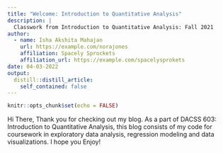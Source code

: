```yaml
---
title: "Welcome: Introduction to Quantitative Analysis"
description: |
  Classwork from Introduction to Quantitative Analysis: Fall 2021
author:
  - name: Isha Akshita Mahajan
    url: https://example.com/norajones
    affiliation: Spacely Sprockets
    affiliation_url: https://example.com/spacelysprokets
date: 04-03-2022
output:
  distill::distill_article:
    self_contained: false
---
```


```r
knitr::opts_chunk$set(echo = FALSE)
```

Hi There, Thank you for checking out my blog. As a part of DACSS 603: Introduction to Quantitative Analysis, this blog consists of my code for coursework in exploratory data analysis, regression modeling and data visualizations. I hope you Enjoy! 

